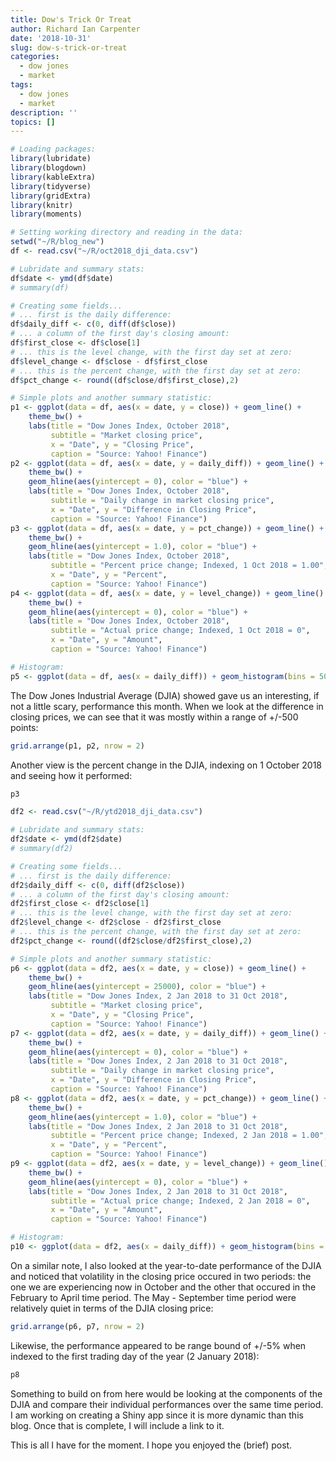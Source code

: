 ```yaml
---
title: Dow's Trick Or Treat
author: Richard Ian Carpenter
date: '2018-10-31'
slug: dow-s-trick-or-treat
categories:
  - dow jones
  - market
tags:
  - dow jones
  - market
description: ''
topics: []
---
```


```r
# Loading packages:
library(lubridate)
library(blogdown)
library(kableExtra)
library(tidyverse)
library(gridExtra)
library(knitr)
library(moments)

# Setting working directory and reading in the data:
setwd("~/R/blog_new")
df <- read.csv("~/R/oct2018_dji_data.csv")

# Lubridate and summary stats:
df$date <- ymd(df$date)
# summary(df)

# Creating some fields...
# ... first is the daily difference:
df$daily_diff <- c(0, diff(df$close))
# ... a column of the first day's closing amount:
df$first_close <- df$close[1]
# ... this is the level change, with the first day set at zero:
df$level_change <- df$close - df$first_close
# ... this is the percent change, with the first day set at zero:
df$pct_change <- round((df$close/df$first_close),2)

# Simple plots and another summary statistic:
p1 <- ggplot(data = df, aes(x = date, y = close)) + geom_line() +
    theme_bw() +
    labs(title = "Dow Jones Index, October 2018",
         subtitle = "Market closing price",
         x = "Date", y = "Closing Price", 
         caption = "Source: Yahoo! Finance")
p2 <- ggplot(data = df, aes(x = date, y = daily_diff)) + geom_line() +
    theme_bw() +
    geom_hline(aes(yintercept = 0), color = "blue") +
    labs(title = "Dow Jones Index, October 2018",
         subtitle = "Daily change in market closing price",
         x = "Date", y = "Difference in Closing Price", 
         caption = "Source: Yahoo! Finance")
p3 <- ggplot(data = df, aes(x = date, y = pct_change)) + geom_line() +
    theme_bw() +
    geom_hline(aes(yintercept = 1.0), color = "blue") +
    labs(title = "Dow Jones Index, October 2018",
         subtitle = "Percent price change; Indexed, 1 Oct 2018 = 1.00",
         x = "Date", y = "Percent", 
         caption = "Source: Yahoo! Finance")
p4 <- ggplot(data = df, aes(x = date, y = level_change)) + geom_line() +
    theme_bw() +
    geom_hline(aes(yintercept = 0), color = "blue") +
    labs(title = "Dow Jones Index, October 2018",
         subtitle = "Actual price change; Indexed, 1 Oct 2018 = 0",
         x = "Date", y = "Amount", 
         caption = "Source: Yahoo! Finance")

# Histogram:
p5 <- ggplot(data = df, aes(x = daily_diff)) + geom_histogram(bins = 50)
```

The Dow Jones Industrial Average (DJIA) showed gave us an interesting, if not a little scary, performance this month.  When we look at the difference in closing prices, we can see that it was mostly within a range of +/-500 points:

```r
grid.arrange(p1, p2, nrow = 2)
```

Another view is the percent change in the DJIA, indexing on 1 October 2018 and seeing how it performed:

```r
p3
```

``` r
df2 <- read.csv("~/R/ytd2018_dji_data.csv")

# Lubridate and summary stats:
df2$date <- ymd(df2$date)
# summary(df2)

# Creating some fields...
# ... first is the daily difference:
df2$daily_diff <- c(0, diff(df2$close))
# ... a column of the first day's closing amount:
df2$first_close <- df2$close[1]
# ... this is the level change, with the first day set at zero:
df2$level_change <- df2$close - df2$first_close
# ... this is the percent change, with the first day set at zero:
df2$pct_change <- round((df2$close/df2$first_close),2)

# Simple plots and another summary statistic:
p6 <- ggplot(data = df2, aes(x = date, y = close)) + geom_line() +
    theme_bw() +
    geom_hline(aes(yintercept = 25000), color = "blue") +
    labs(title = "Dow Jones Index, 2 Jan 2018 to 31 Oct 2018",
         subtitle = "Market closing price",
         x = "Date", y = "Closing Price", 
         caption = "Source: Yahoo! Finance")
p7 <- ggplot(data = df2, aes(x = date, y = daily_diff)) + geom_line() +
    theme_bw() +
    geom_hline(aes(yintercept = 0), color = "blue") +
    labs(title = "Dow Jones Index, 2 Jan 2018 to 31 Oct 2018",
         subtitle = "Daily change in market closing price",
         x = "Date", y = "Difference in Closing Price", 
         caption = "Source: Yahoo! Finance")
p8 <- ggplot(data = df2, aes(x = date, y = pct_change)) + geom_line() +
    theme_bw() +
    geom_hline(aes(yintercept = 1.0), color = "blue") +
    labs(title = "Dow Jones Index, 2 Jan 2018 to 31 Oct 2018",
         subtitle = "Percent price change; Indexed, 2 Jan 2018 = 1.00",
         x = "Date", y = "Percent", 
         caption = "Source: Yahoo! Finance")
p9 <- ggplot(data = df2, aes(x = date, y = level_change)) + geom_line() +
    theme_bw() +
    geom_hline(aes(yintercept = 0), color = "blue") +
    labs(title = "Dow Jones Index, 2 Jan 2018 to 31 Oct 2018",
         subtitle = "Actual price change; Indexed, 2 Jan 2018 = 0",
         x = "Date", y = "Amount", 
         caption = "Source: Yahoo! Finance")

# Histogram:
p10 <- ggplot(data = df2, aes(x = daily_diff)) + geom_histogram(bins = 50)
```

On a similar note, I also looked at the year-to-date performance of the DJIA and noticed that volatility in the closing price occured in two periods: the one we are experiencing now in October and the other that occured in the February to April time period.  The May - September time period were relatively quiet in terms of the DJIA closing price:

```r
grid.arrange(p6, p7, nrow = 2)
```

Likewise, the performance appeared to be range bound of +/-5% when indexed to the first trading day of the year (2 January 2018):

```r
p8
```

Something to build on from here would be looking at the components of the DJIA and compare their individual performances over the same time period.  I am working on creating a Shiny app since it is more dynamic than this blog.  Once that is complete, I will include a link to it.

This is all I have for the moment.  I hope you enjoyed the (brief) post. 